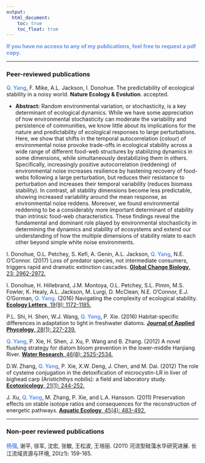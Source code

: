 ```yaml
---
output:
  html_document: 
    toc: true
    toc_float: true
---
```


<link rel="stylesheet" href="styles.css" type="text/css">

<span style="color:cornflowerblue">**If you have no access to any of my publications, feel free to request a pdf copy.**</span>

------------------

### Peer-reviewed publications

<span style="color:cornflowerblue">**Q. Yang**</span>, F. Mike, A.L. Jackson, I. Donohue. The predictability of ecological stability in a noisy world. **Nature Ecology & Evolution**. accepted. <br/>

- **Abstract:** Random environmental variation, or stochasticity, is a key determinant of ecological dynamics. While we have some appreciation of how environmental stochasticity can moderate the variability and persistence of communities, we know little about its implications for the nature and predictability of ecological responses to large perturbations. Here, we show that shifts in the temporal autocorrelation (colour) of environmental noise provoke trade-offs in ecological stability across a wide range of different food-web structures by stabilizing dynamics in some dimensions, while simultaneously destabilizing them in others. Specifically, increasingly positive autocorrelation (reddening) of environmental noise increases resilience by hastening recovery of food-webs following a large perturbation, but reduces their resistance to perturbation and increases their temporal variability (reduces biomass stability). In contrast, all stability dimensions become less predictable, showing increased variability around the mean response, as environmental noise reddens. Moreover, we found environmental reddening to be a considerably more important determinant of stability than intrinsic food-web characteristics. These findings reveal the fundamental and dominant role played by environmental stochasticity in determining the dynamics and stability of ecosystems and extend our understanding of how the multiple dimensions of stability relate to each other beyond simple white noise environments.


I. Donohue, O.L. Petchey, S. Kefi, A. Genin, A.L. Jackson, <span style="color:cornflowerblue">**Q. Yang**</span>, N.E. O’Connor. (2017) Loss of predator species, not intermediate consumers, triggers rapid and dramatic extinction cascades. [**Global Change Biology**. 23: 2962-2972.](https://onlinelibrary.wiley.com/doi/full/10.1111/gcb.13703)

I. Donohue, H. Hillebrand, J.M. Montoya, O.L. Petchey, S.L. Pimm, M.S. Fowler, K. Healy, A.L. Jackson, M. Lurgi, D. McClean, N.E. O’Connor, E.J. O’Gorman, <span style="color:cornflowerblue">**Q. Yang**</span>. (2016) Navigating the complexity of ecological stability. [**Ecology Letters**, 19(9): 1172-1185.](https://onlinelibrary.wiley.com/doi/full/10.1111/ele.12648)

P.L. Shi, H. Shen, W.J. Wang, <span style="color:cornflowerblue">**Q. Yang**</span>, P. Xie. (2016) Habitat-specific differences in adaptation to light in freshwater diatoms. [**Journal of Applied Phycology**, 28(1): 227-239.](https://link.springer.com/article/10.1007/s10811-015-0531-7)

<span style="color:cornflowerblue">**Q. Yang**</span>, P. Xie, H. Shen, J. Xu, P. Wang and B. Zhang. (2012) A novel flushing strategy for diatom bloom prevention in the lower-middle Hanjiang River. [**Water Research**, 46(8): 2525-2534.](https://www.sciencedirect.com/science/article/abs/pii/S0043135412000838)

D.W. Zhang, <span style="color:cornflowerblue">**Q. Yang**</span>, P. Xie, X.W. Deng, J. Chen, and M. Dai. (2012) The role of cysteine conjugation in the detoxification of microcystin-LR in liver of bighead carp (Aristichthys nobilis): a field and laboratory study. [**Ecotoxicology**, 21(1): 244-252.](https://link.springer.com/article/10.1007/s10646-011-0783-1)

J. Xu, <span style="color:cornflowerblue">**Q. Yang**</span>, M. Zhang, P. Xie, and L.A. Hansson. (2011) Preservation effects on stable isotope ratios and consequences for the reconstruction of energetic pathways. [**Aquatic Ecology**, 45(4): 483-492.](https://link.springer.com/article/10.1007/s10452-011-9369-5)

---------------------------------------------------------
### Non-peer reviewed publications
<span style="color:cornflowerblue">**杨强**</span>, 谢平, 徐军, 沈宏, 张敏, 王松波, 王培丽. (2011) 河流型硅藻水华研究进展. 长江流域资源与环境, 20(z1): 159-165.


